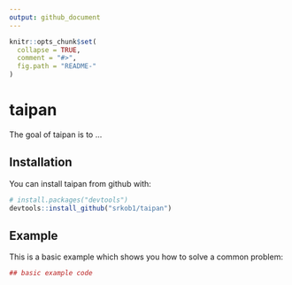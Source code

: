 ```yaml
---
output: github_document
---
```


<!-- README.md is generated from README.Rmd. Please edit that file -->

```r
knitr::opts_chunk$set(
  collapse = TRUE,
  comment = "#>",
  fig.path = "README-"
)
```

# taipan

The goal of taipan is to ...

## Installation

You can install taipan from github with:

```r
# install.packages("devtools")
devtools::install_github("srkob1/taipan")
```

## Example

This is a basic example which shows you how to solve a common problem:

```r
## basic example code
```
